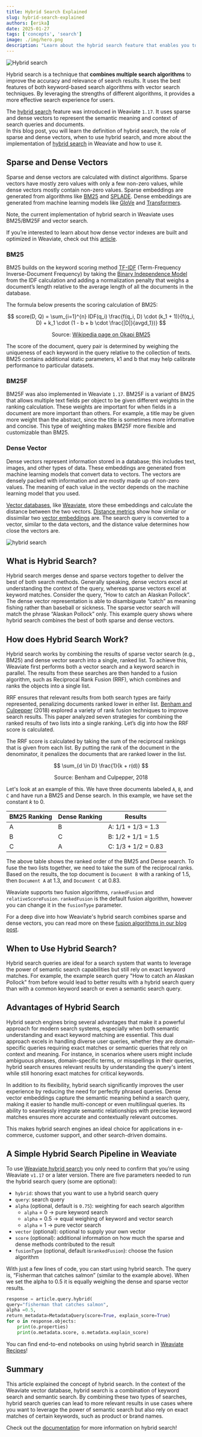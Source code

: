 ```yaml
---
title: Hybrid Search Explained
slug: hybrid-search-explained
authors: [erika]
date: 2025-01-27
tags: ['concepts', 'search']
image: ./img/hero.png
description: "Learn about the hybrid search feature that enables you to combine dense and sparse vectors to deliver the best of both search methods!"
---
```

![Hybrid search](./img/hero.png)

<!-- truncate -->

Hybrid search is a technique that **combines multiple search algorithms** to improve the accuracy and relevance of search results. It uses the best features of both keyword-based search algorithms with vector search techniques. By leveraging the strengths of different algorithms, it provides a more effective search experience for users.

The [hybrid search](/hybrid-search) feature was introduced in Weaviate `1.17`. It uses sparse and dense vectors to represent the semantic meaning and context of search queries and documents.  
In this blog post, you will learn the definition of hybrid search, the role of sparse and dense vectors, when to use hybrid search, and more about the implementation of [hybrid search](/developers/weaviate/api/graphql/search-operators#hybrid) in Weaviate and how to use it.

## Sparse and Dense Vectors
Sparse and dense vectors are calculated with distinct algorithms. Sparse vectors have mostly zero values with only a few non-zero values, while dense vectors mostly contain non-zero values. Sparse embeddings are generated from algorithms like [BM25](https://en.wikipedia.org/wiki/Okapi_BM25) and [SPLADE](https://arxiv.org/abs/2107.05720). Dense embeddings  are generated from machine learning models like [GloVe](https://text2vec.org/glove.html) and [Transformers](https://huggingface.co/docs/transformers/index).  

Note, the current implementation of hybrid search in Weaviate uses BM25/BM25F and vector search.  

If you’re interested to learn about how dense vector indexes are built and optimized in Weaviate, check out this [article](/why-is-vector-search-so-fast).

### BM25 
BM25 builds on the keyword scoring method [TF-IDF](https://en.wikipedia.org/wiki/Tf%E2%80%93idf) (Term-Frequency Inverse-Document Frequency) by taking the [Binary Independence Model](https://en.wikipedia.org/wiki/Binary_Independence_Model) from the IDF calculation and adding a normalization penalty that weighs a document’s length relative to the average length of all the documents in the database. 

The formula below presents the scoring calculation of BM25:

$$
score(D, Q) = \sum_{i=1}^{n} IDF(q_i) \frac{f(q_i, D) \cdot (k_1 + 1)}{f(q_i, D) + k_1 \cdot (1 - b + b \cdot \frac{|D|}{avgd_1})}
$$


<center>
Source: <a href="https://en.wikipedia.org/wiki/Okapi_BM25">Wikipedia page on Okapi BM25</a>
</center>

The score of the document, query pair is determined by weighing the uniqueness of each keyword in the query relative to the collection of texts. BM25 contains additional static parameters, k1 and b that may help calibrate performance to particular datasets.

### BM25F
BM25F was also implemented in Weaviate `1.17`. BM25F is a variant of BM25 that allows multiple text fields per object to be given different weights in the ranking calculation. These weights are important for when fields in a document are more important than others. For example, a title may be given more weight than the abstract, since the title is sometimes more informative and concise. This type of weighting makes BM25F more flexible and customizable than BM25.

### Dense Vector

Dense vectors represent information stored in a database; this includes text, images, and other types of data. These embeddings are generated from machine learning models that convert data to vectors. The vectors are densely packed with information and are mostly made up of non-zero values. The meaning of each value in the vector depends on the machine learning model that you used.  

[Vector databases](/blog/what-is-a-vector-database), like [Weaviate](/developers/weaviate), store these embeddings and calculate the distance between the two vectors. [Distance metrics](/blog/distance-metrics-in-vector-search) show how similar or dissimilar two [vector embeddings](/blog/vector-embeddings-explained) are. The search query is converted to a vector, similar to the data vectors, and the distance value determines how close the vectors are.

![hybrid search](img/hybrid-search.png)

## What is Hybrid Search?
Hybrid search merges dense and sparse vectors together to deliver the best of both search methods. Generally speaking, dense vectors excel at understanding the context of the query, whereas sparse vectors excel at keyword matches. Consider the query, “How to catch an Alaskan Pollock”. The dense vector representation is able to disambiguate “catch” as meaning fishing rather than baseball or sickness. The sparse vector search will match the phrase “Alaskan Pollock” only. This example query shows where hybrid search combines the best of both sparse and dense vectors.

## How does Hybrid Search Work?

Hybrid search works by combining the results of sparse vector search (e.g., BM25) and dense vector search into a single, ranked list. To achieve this, Weaviate first performs both a vector search and a keyword search in parallel. The results from these searches are then handed to a fusion algorithm, such as Reciprocal Rank Fusion (RRF), which combines and ranks the objects into a single list.

RRF ensures that relevant results from both search types are fairly represented, penalizing documents ranked lower in either list. [Benham and Culpepper](https://arxiv.org/abs/1811.06147) (2018) explored a variety of rank fusion techniques to improve search results. This paper analyzed seven strategies for combining the ranked results of two lists into a single ranking. Let’s dig into how the RRF score is calculated. 

The RRF score is calculated by taking the sum of the reciprocal rankings that is given from each list. By putting the rank of the document in the denominator, it penalizes the documents that are ranked lower in the list.

$$
\sum_{d \in D} \frac{1}{k + r(d)}
$$

<center>
Source: Benham and Culpepper, 2018
</center>

Let's look at an example of this. We have three documents labeled `A`, `B`, and `C` and have run a BM25 and Dense search. In this example, we have set the constant *k* to 0.

| BM25 Ranking | Dense Ranking | Results |
| ----- | ----- | ----- |
| A | B | A: 1/1 + 1/3 = 1.3 |
| B | C | B: 1/2 + 1/1 = 1.5 |
| C | A | C: 1/3 + 1/2 = 0.83 |

The above table shows the ranked order of the BM25 and Dense search. To fuse the two lists together, we need to take the sum of the reciprocal ranks. Based on the results, the top document is `Document B` with a ranking of 1.5, then `Document A` at 1.3, and `Document C` at 0.83.

Weaviate supports two fusion algorithms, `rankedFusion` and `relativeScoreFusion`. `rankedFusion` is the default fusion algorithm, however you can change it in the `fusionType` parameter. 

For a deep dive into how Weaviate's hybrid search combines sparse and dense vectors, you can read more on these [fusion algorithms in our blog post](/blog/hybrid-search-fusion-algorithms).

## When to Use Hybrid Search?
Hybrid search queries are ideal for a search system that wants to leverage the power of semantic search capabilities but still rely on exact keyword matches. For example, the example search query "How to catch an Alaskan Pollock" from before would lead to better results with a hybrid search query than with a common keyword search or even a semantic search query.

## Advantages of Hybrid Search
Hybrid search engines bring several advantages that make it a powerful approach for modern search systems, especially when both semantic understanding and exact keyword matching are essential. This dual approach excels in handling diverse user queries, whether they are domain-specific queries requiring exact matches or semantic queries that rely on context and meaning. For instance, in scenarios where users might include ambiguous phrases, domain-specific terms, or misspellings in their queries, hybrid search ensures relevant results by understanding the query's intent while still honoring exact matches for critical keywords.

In addition to its flexibility, hybrid search significantly improves the user experience by reducing the need for perfectly phrased queries. Dense vector embeddings capture the semantic meaning behind a search query, making it easier to handle multi-concept or even multilingual queries. Its ability to seamlessly integrate semantic relationships with precise keyword matches ensures more accurate and contextually relevant outcomes.

This makes hybrid search engines an ideal choice for applications in e-commerce, customer support, and other search-driven domains.

## A Simple Hybrid Search Pipeline in Weaviate
To use [Weaviate hybrid search](/developers/weaviate/search/hybrid) you only need to confirm that you’re using Weaviate `v1.17` or a later version. There are five parameters needed to run the hybrid search query (some are optional):

* `hybrid`: shows that you want to use a hybrid search query  
* `query`: search query  
* `alpha` (optional, default is `0.75`): weighting for each search algorithm 
  * `alpha` = 0 -> pure keyword search
  * `alpha` = 0.5 -> equal weighing of keyword and vector search
  * `alpha` = 1 -> pure vector search
* `vector` (optional): optional to supply your own vector  
* `score` (optional): additional information on how much the sparse and dense methods contributed to the result  
* `fusionType` (optional, default is`rankedFusion`): choose the fusion algorithm

With just a few lines of code, you can start using hybrid search. The query is, “Fisherman that catches salmon” (similar to the example above). When we set the alpha to 0.5 it is equally weighing the dense and sparse vector results.

```python
response = article.query.hybrid(
query="fisherman that catches salmon", 
alpha =0.5, 
return_metadata=MetadataQuery(score=True, explain_score=True)
for o in response.objects:
    print(o.properties)
    print(o.metadata.score, o.metadata.explain_score)
```

You can find end-to-end notebooks on using hybrid search in [Weaviate Recipes](https://github.com/weaviate/recipes/tree/main/weaviate-features/hybrid-search)!

## Summary

This article explained the concept of hybrid search. In the context of the Weaviate vector database, hybrid search is a combination of keyword search and semantic search. By combining these two types of searches, hybrid search queries can lead to more relevant results in use cases where you want to leverage the power of semantic search but also rely on exact matches of certain keywords, such as product or brand names.  

Check out the [documentation](/developers/weaviate/api/graphql/search-operators#hybrid) for more information on hybrid search\!


<WhatNext />

